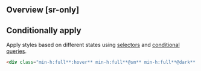 ## Overview [sr-only]
<Overview/>

## Conditionally apply
Apply styles based on different states using [selectors](/guide/state-selectors) and [conditional queries](/guide/conditional-queries).
```html
<div class="min-h:full**:hover** min-h:full**@sm** min-h:full**@dark** min-h:full**@print**">…</div>
```

